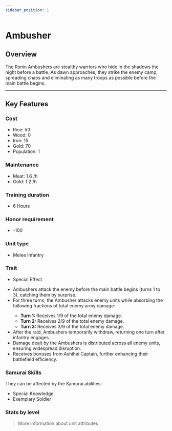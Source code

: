 ```yaml
---
sidebar_position: 1
---
```



# Ambusher

## Overview

The Ronin Ambushers are stealthy warriors who hide in the shadows the night before a battle.
As dawn approaches, they strike the enemy camp, spreading chaos and eliminating as many troops as possible before the main battle begins.

---

## Key Features

### Cost
- Rice: 50  
- Wood: 0  
- Iron: 15  
- Gold: 70  
- Population: 1

### Maintenance
- Meat: 1.6 /h  
- Gold: 1.2 /h

### Training duration
- 6 Hours

### Honor requirement
- -100

### Unit type
- <Link to="/docs/game-concepts/military-units#melee-infantry">Melee Infantry</Link>

### Trait
- Special Effect

<Admonition type="tip" title="Special Effect – Pre-Battle Raid">
  <ul>
    <li>Ambushers attack the enemy before the main battle begins (turns 1 to 3), catching them by surprise.</li>
    <li>For three turns, the Ambusher attacks enemy units while absorbing the following fractions of total enemy army damage:</li>
      <ul>
        <li><strong>Turn 1:</strong> Receives 1/9 of the total enemy damage.</li>
        <li><strong>Turn 2:</strong> Receives 2/9 of the total enemy damage.</li>
        <li><strong>Turn 3:</strong> Receives 3/9 of the total enemy damage.</li>
      </ul>
    <li>After the raid, Ambushers temporarily withdraw, returning one turn after infantry engages.</li>
    <li>Damage dealt by the Ambushers is distributed across all enemy units, ensuring widespread disruption.</li>
    <li>Receives bonuses from Ashihei Captain, further enhancing their battlefield efficiency.</li>
  </ul>
</Admonition>

### Samurai Skills  
They can be affected by the Samurai abilities:  
- <Link to="../../../samurais/knowledge-skills#special-knowledge">Special Knowledge</Link>  
- <Link to="../../../samurais/charisma-skills#exemplary-soldier">Exemplary Soldier</Link>

### Stats by level

<UnitStatsTable unitName="Ambusher" />

> <Link to="../../#attributes">More information about unit attributes</Link>
